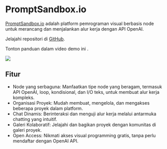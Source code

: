 
# PromptSandbox.io

[PromptSandbox.io](https://PromptSandbox.io) adalah platform pemrograman visual berbasis node untuk merancang dan menjalankan alur kerja dengan API OpenAI.

Jelajahi repositori di [GitHub](https://github.com/eg9y/promptsandbox.io/).

Tonton panduan dalam video demo ini [](https://www.youtube.com/watch?v=CBPw7FXtaEU).

<div style={{ textAlign: "center" }}>
  <Image
    src="/docs/assets/tooling/promptsandbox.webp"
    width={2560}
    height={1338}
    style={{ width: "750px", margin: "auto" }}
  />
</div>

## Fitur

- Node yang serbaguna: Manfaatkan tipe node yang beragam, termasuk API OpenAI, loop, kondisional, dan I/O teks, untuk membuat alur kerja kompleks.
- Organisasi Proyek: Mudah membuat, mengelola, dan mengakses beberapa proyek dalam platform.
- Chat Dinamis: Berinteraksi dan menguji alur kerja melalui antarmuka chatting yang intuitif.
- Galeri Kolaboratif: Jelajahi dan bagikan proyek dengan komunitas di galeri proyek.
- Open Access: Nikmati akses visual programming gratis, tanpa perlu mendaftar dengan OpenAI API.
